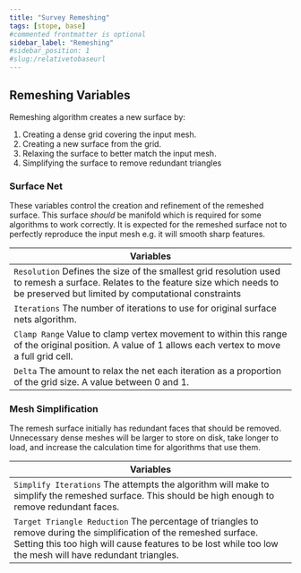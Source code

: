 ```yaml
---
title: "Survey Remeshing"
tags: [stope, base]
#commented frontmatter is optional
sidebar_label: "Remeshing"
#sidebar_position: 1
#slug:/relativetobaseurl
---
```


## Remeshing Variables

Remeshing algorithm creates a new surface by:

1. Creating a dense grid covering the input mesh.
2. Creating a new surface from the grid.
3. Relaxing the surface to better match the input mesh.
4. Simplifying the surface to remove redundant triangles

### Surface Net

These variables control the creation and refinement of the remeshed surface. This surface _should_ be manifold which is required for some algorithms to work correctly. It is expected for the remeshed surface not to perfectly reproduce the input mesh e.g. it will smooth sharp features.

| Variables                                                                                                                                                                                |
| ---------------------------------------------------------------------------------------------------------------------------------------------------------------------------------------- |
| `Resolution` Defines the size of the smallest grid resolution used to remesh a surface. Relates to the feature size which needs to be preserved but limited by computational constraints |
| `Iterations` The number of iterations to use for original surface nets algorithm.                                                                                                        |
| `Clamp Range` Value to clamp vertex movement to within this range of the original position. A value of 1 allows each vertex to move a full grid cell.                                    |
| `Delta` The amount to relax the net each iteration as a proportion of the grid size. A value between 0 and 1.                                                                            |

### Mesh Simplification

The remesh surface initially has redundant faces that should be removed. Unnecessary dense meshes will be larger to store on disk, take longer to load, and increase the calculation time for algorithms that use them.

| Variables                                                                                                                                                                                                                       |
| ------------------------------------------------------------------------------------------------------------------------------------------------------------------------------------------------------------------------------- |
| `Simplify Iterations` The attempts the algorithm will make to simplify the remeshed surface. This should be high enough to remove redundant faces.                                                                              |
| `Target Triangle Reduction` The percentage of triangles to remove during the simplification of the remeshed surface. Setting this too high will cause features to be lost while too low the mesh will have redundant triangles. |
